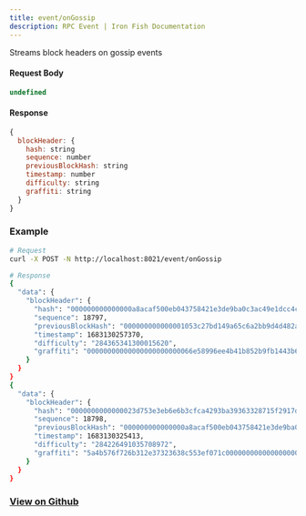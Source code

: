 ```yaml
---
title: event/onGossip
description: RPC Event | Iron Fish Documentation
---
```


Streams block headers on gossip events

#### Request Body

```js
undefined
```

#### Response

```js
{
  blockHeader: {
    hash: string
    sequence: number
    previousBlockHash: string
    timestamp: number
    difficulty: string
    graffiti: string
  }
}
```

### Example
```bash
# Request
curl -X POST -N http://localhost:8021/event/onGossip

# Response
{
  "data": {
    "blockHeader": {
      "hash": "000000000000000a8acaf500eb043758421e3de9ba0c3ac49e1dcc4c8d545d52",
      "sequence": 18797,
      "previousBlockHash": "000000000000001053c27bd149a65c6a2bb9d4d482a79e69e2962948279f1264",
      "timestamp": 1683130257370,
      "difficulty": "284365341300015620",
      "graffiti": "00000000000000000000000066e58996ee4b41b852b9fb1443b6da1100000000"
    }
  }
}
{
  "data": {
    "blockHeader": {
      "hash": "0000000000000023d753e3eb6e6b3cfca4293ba39363328715f2917d95b95bdf",
      "sequence": 18798,
      "previousBlockHash": "000000000000000a8acaf500eb043758421e3de9ba0c3ac49e1dcc4c8d545d52",
      "timestamp": 1683130325413,
      "difficulty": "284226491035708972",
      "graffiti": "5a4b576f726b312e37323638c553ef071c000000000000000000000000000000"
    }
  }
}
```

### [View on Github](https://github.com/iron-fish/ironfish/blob/master/ironfish/src/rpc/routes/event/onGossip.ts)
